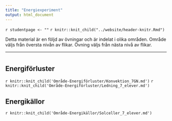 ```yaml
---
title: "Energiexperiment"
output: html_document
---
```


`r studentpage <- ""`
`r knitr::knit_child("../website/header-knitr.Rmd")`

Detta material är en följd av övningar och är indelat i olika områden. Område väljs från översta nivån av flikar. Övning väljs från nästa nivå av flikar. 

***

# {.tabset .tabset-fade}

## Energiförluster {.tabset .tabset-fade}

`r knitr::knit_child('Område-Energiförluster/Konvektion_7GN.md')`
`r knitr::knit_child('Område-Energiförluster/Ledning_7_elever.md')`


## Energikällor {.tabset .tabset-fade}

`r knitr::knit_child('Område-Energikällor/Solceller_7_elever.md')`
